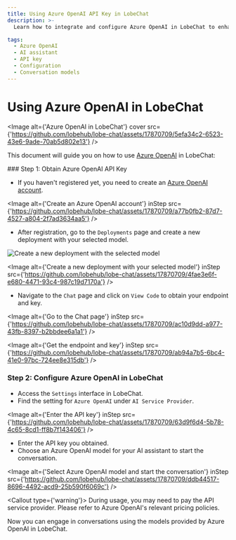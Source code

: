 ```yaml
---
title: Using Azure OpenAI API Key in LobeChat
description: >-
  Learn how to integrate and configure Azure OpenAI in LobeChat to enhance your AI assistant capabilities. Follow these steps to obtain the API key, configure the settings, and start engaging in conversations.

tags:
  - Azure OpenAI
  - AI assistant
  - API key
  - Configuration
  - Conversation models
---
```


# Using Azure OpenAI in LobeChat

<Image alt={'Azure OpenAI in LobeChat'} cover src={'https://github.com/lobehub/lobe-chat/assets/17870709/5efa34c2-6523-43e6-9ade-70ab5d802e13'} />

This document will guide you on how to use [Azure OpenAI](https://oai.azure.com/) in LobeChat:

<Steps>
  ### Step 1: Obtain Azure OpenAI API Key

  - If you haven't registered yet, you need to create an [Azure OpenAI account](https://oai.azure.com/).

  <Image alt={'Create an Azure OpenAI account'} inStep src={'https://github.com/lobehub/lobe-chat/assets/17870709/a77b0fb2-87d7-4527-a804-2f7ad3634aa5'} />

  - After registration, go to the `Deployments` page and create a new deployment with your selected model.

  ![Create a new deployment with the selected model](https://github.com/lobehub/lobe-chat/assets/17870709/4fae3e6f-e680-4471-93c4-987c19d7170a)

  <Image alt={'Create a new deployment with your selected model'} inStep src={'https://github.com/lobehub/lobe-chat/assets/17870709/4fae3e6f-e680-4471-93c4-987c19d7170a'} />

  - Navigate to the `Chat` page and click on `View Code` to obtain your endpoint and key.

  <Image alt={'Go to the Chat page'} inStep src={'https://github.com/lobehub/lobe-chat/assets/17870709/ac10d9dd-a977-43fb-8397-b2bbdee6a1a1'} />

  <Image alt={'Get the endpoint and key'} inStep src={'https://github.com/lobehub/lobe-chat/assets/17870709/ab94a7b5-6bc4-41e0-97bc-724ee8e315db'} />

  ### Step 2: Configure Azure OpenAI in LobeChat

  - Access the `Settings` interface in LobeChat.
  - Find the setting for `Azure OpenAI` under `AI Service Provider`.

  <Image alt={'Enter the API key'} inStep src={'https://github.com/lobehub/lobe-chat/assets/17870709/63d9f6d4-5b78-4c65-8cd1-ff8b7f143406'} />

  - Enter the API key you obtained.
  - Choose an Azure OpenAI model for your AI assistant to start the conversation.

  <Image alt={'Select Azure OpenAI model and start the conversation'} inStep src={'https://github.com/lobehub/lobe-chat/assets/17870709/ddb44517-8696-4492-acd9-25b590f6069c'} />

  <Callout type={'warning'}>
    During usage, you may need to pay the API service provider. Please refer to Azure OpenAI's
    relevant pricing policies.
  </Callout>
</Steps>

Now you can engage in conversations using the models provided by Azure OpenAI in LobeChat.
